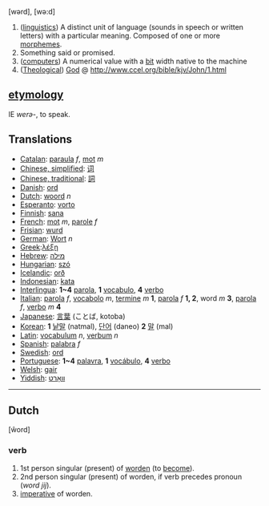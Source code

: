 [wərd], [wə:d]

#([[w:linguistics|linguistics]]) A distinct unit of language (sounds in speech or written letters) with a particular meaning. Composed of one or more [[morpheme]]s.
#Something said or promised.
#([[computer]]s) A numerical value with a [[bit]] width native to the machine
#([[Theological]]) [[God]] @ http://www.ccel.org/bible/kjv/John/1.html

==[[etymology]]==

IE ''werə-'', to speak.

==Translations==
*[[Catalan]]: [[paraula]] ''f'', [[mot]] ''m''
*[[Simplified Chinese|Chinese, simplified]]: [[词]]
*[[Traditional Chinese|Chinese, traditional]]: [[詞]]
*[[Danish]]: [[ord]]
*[[Dutch]]: [[woord]] ''n''
*[[Esperanto]]: [[vorto]]
*[[Finnish]]: [[sana]]
*[[French]]: [[mot]] ''m'', [[parole]] ''f''
*[[Frisian]]: [[wurd]]
*[[German]]: [[Wort]] ''n''
*[[Greek]]:[[λέξη]]
*[[Hebrew]]: [[מילה]]
*[[Hungarian]]: [[szó]]
*[[Icelandic]]: [[orð]]
*[[Indonesian]]: [[kata]]
*[[Interlingua]]: '''1~4''' [[parola]], '''1''' [[vocabulo]], '''4''' [[verbo]]
*[[Italian]]: [[parola]] ''f'', [[vocabolo]] ''m'', [[termine]] ''m'' '''1''', [[parola]] ''f'' '''1, 2''', word ''m'' '''3''', [[parola]] ''f'', [[verbo]] ''m'' '''4'''
*[[Japanese]]: [[言葉]] (ことば, kotoba)
*[[Korean]]: '''1''' [[낱말]] (natmal), [[단어]] (daneo) '''2''' [[말]] (mal)
*[[Latin]]: [[vocabulum]] ''n'', [[verbum]] ''n''
*[[Spanish]]: [[palabra]] ''f''
*[[Swedish]]: [[ord]]
*[[Portuguese]]: '''1~4''' [[palavra]], '''1''' [[vocábulo]], '''4''' [[verbo]]
*[[Welsh]]: [[gair]]
*[[Yiddish]]: [[װאָרט]]

----
==Dutch==

[ŵord]

===verb===
#1st person singular (present) of [[worden]] (to [[become]]).
#2nd person singular (present) of worden, if verb precedes pronoun (''word jij'').
#[[imperative]] of worden.